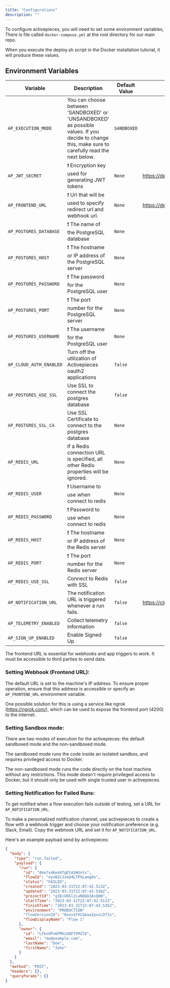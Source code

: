 ```yaml
---
title: "Configurations"
description: ""
---
```


To configure activepieces, you will need to set some environment variables, There is file called `docker-compose.yml` at the root directory for our main repo.

<Tip>
When you execute the deploy.sh script in the Docker installation tutorial, it will produce these values.
</Tip>

## Environment Variables

| Variable                     | Description                                                                                                 | Default Value           | Example
| ---------------------------- | ----------------------------------------------------------------------------------------------------------- | ---------------------   | --------
| `AP_EXECUTION_MODE`          |  You can choose between 'SANDBOXED' or 'UNSANDBOXED' as possible values. If you decide to change this, make sure to carefully read the next below. | `SANDBOXED`                |
| `AP_JWT_SECRET`              | ❗️ Encryption key used for generating JWT tokens                                                             | `None`                  | https://demo.activepieces.com
| `AP_FRONTEND_URL`            | ❗️ Url that will be used to specify redirect url and webhook url.                                            | `None`                  | https://demo.activepieces.com/api
| `AP_POSTGRES_DATABASE`       | ❗️ The name of the PostgreSQL database                                                                       | `None`                  |
| `AP_POSTGRES_HOST`           | ❗️ The hostname or IP address of the PostgreSQL server                                                       | `None`                  |
| `AP_POSTGRES_PASSWORD`       | ❗️ The password for the PostgreSQL user                                                                      | `None`                  |
| `AP_POSTGRES_PORT`           | ❗️ The port number for the PostgreSQL server                                                                 | `None`                  |
| `AP_POSTGRES_USERNAME`       | ❗️ The username for the PostgreSQL user                                                                      | `None`                  |
| `AP_CLOUD_AUTH_ENABLED`      | Turn off the utilization of Activepieces oauth2 applications                                                 | `false`                 |
| `AP_POSTGRES_USE_SSL`        | Use SSL to connect the postgres database                                                                    | `false`                 |
| `AP_POSTGRES_SSL_CA`         | Use SSL Certificate to connect to the postgres database                                                     | `None`                  |
| `AP_REDIS_URL`               | If a Redis connection URL is specified, all other Redis properties will be ignored.                         | `None`                  |
| `AP_REDIS_USER`              | ❗️ Username to use when connect to redis                                                                     | `None`                  |
| `AP_REDIS_PASSWORD`          | ❗️ Password to use when connect to redis                                                                     | `None`                  |
| `AP_REDIS_HOST`              | ❗️ The hostname or IP address of the Redis server                                                            | `None`                  |
| `AP_REDIS_PORT`              | ❗️ The port number for the Redis server                                                                      | `None`                  |
| `AP_REDIS_USE_SSL`           | Connect to Redis with SSL                                                                                   | `false`                 |
| `AP_NOTIFICATION_URL`        | The notification URL is triggered whenever a run fails.                                                     | `false`                 | https://cloud.activepieces.com/flows/WEBHOOK_TRIGGER_FLOW_ID 
| `AP_TELEMETRY_ENABLED`       | Collect telemetry information                                                                               | `false`                 |
| `AP_SIGN_UP_ENABLED`         | Enable Signed Up                                                                                            | `false`                 |

<Warning>
The frontend URL is essential for webhooks and app triggers to work. 
It must be accessible to third parties to send data. 
</Warning>

### Setting Webhook (Frontend URL):

The default URL is set to the machine's IP address. To ensure proper operation, ensure that this address is accessible or specify an `AP_FRONTEND_URL` environment variable.

One possible solution for this is using a service like ngrok (https://ngrok.com/), which can be used to expose the frontend port (4200) to the internet.


### Setting Sandbox mode:

There are two modes of execution for the activepieces: the default sandboxed mode and the non-sandboxed mode.

The sandboxed mode runs the code inside an isolated sandbox, and requires privileged access to Docker.

The non-sandboxed mode runs the code directly on the host machine without any restrictions. This mode doesn't require privileged access to Docker, but it should only be used with single trusted user in activepieces.


### Setting Notification for Failed Runs:

To get notified when a flow execution fails outside of testing, set a URL for `AP_NOTIFICATION_URL`.

To make a personalized notification channel, use activepieces to create a flow with a webhook trigger and choose your notification preference (e.g. Slack, Email). Copy the webhook URL and set it for `AP_NOTIFICATION_URL`.

Here's an example payload send by activepieces:

```json
{
  "body": {
    "type": "run.failed",
    "payload": {
      "run": {
        "id": "0km7v4Ke44TgEtA3HUnts",
        "flowId": "oyvBZc2seQ4LTPXLamgOo",
        "status": "FAILED",
        "created": "2023-03-31T22:07:42.513Z",
        "updated": "2023-03-31T22:07:43.536Z",
        "projectId": "g1EcUOGl2LaNQQA3AsQmN",
        "startTime": "2023-03-31T22:07:42.511Z",
        "finishTime": "2023-03-31T22:07:43.535Z",
        "environment": "PRODUCTION"
        "flowVersionId": "6nxv1FXCQaaa2pxzLDfIx",
        "flowDisplayName": "Flow 1"
      },
      "owner": {
        "id": "LFknXPv6FMhiUQFfVMZl0",
        "email": "mo@example.com",
        "lastName": "Doe",
        "firstName": "John"
      }
    }
  },
  "method": "POST",
  "headers": {},
  "queryParams": {}
}
```